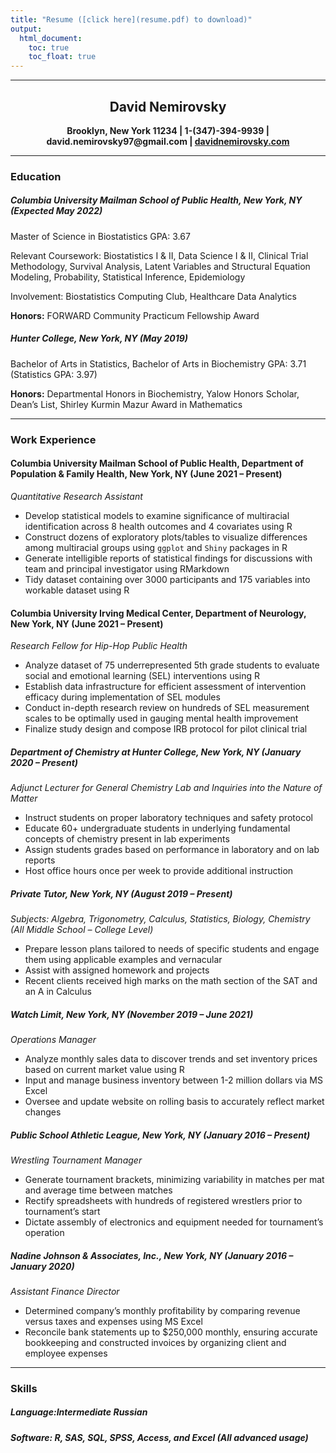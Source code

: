 ```yaml
---
title: "Resume ([click here](resume.pdf) to download)"
output: 
  html_document:
    toc: true
    toc_float: true
---
```

***

<div align = "center">
## **David Nemirovsky**

**Brooklyn, New York 11234 | 1-(347)-394-9939 | david.nemirovsky97@gmail.com | [davidnemirovsky.com](davidnemirovsky.com)**

***

<div align = "left">
### **Education**

##### **Columbia University Mailman School of Public Health**, New York, NY (Expected May 2022)

Master of Science in Biostatistics GPA: 3.67

Relevant Coursework: Biostatistics I & II, Data Science I & II, Clinical Trial Methodology, Survival Analysis, Latent Variables and Structural
Equation Modeling, Probability, Statistical Inference, Epidemiology

Involvement: Biostatistics Computing Club, Healthcare Data Analytics

**Honors:** FORWARD Community Practicum Fellowship Award

##### **Hunter College**, New York, NY (May 2019)

Bachelor of Arts in Statistics, Bachelor of Arts in Biochemistry GPA: 3.71 (Statistics GPA: 3.97)

**Honors:** Departmental Honors in Biochemistry, Yalow Honors Scholar, Dean’s List, Shirley Kurmin Mazur Award in Mathematics

***

### **Work Experience**

#### **Columbia University Mailman School of Public Health, Department of Population & Family Health**, New York, NY (June 2021 – Present)

*Quantitative Research Assistant*

+ Develop statistical models to examine significance of multiracial identification across 8 health outcomes and 4 covariates using R
+ Construct dozens of exploratory plots/tables to visualize differences among multiracial groups using `ggplot` and `Shiny` packages in R
+ Generate intelligible reports of statistical findings for discussions with team and principal investigator using RMarkdown
+ Tidy dataset containing over 3000 participants and 175 variables into workable dataset using R

#### **Columbia University Irving Medical Center, Department of Neurology**, New York, NY (June 2021 – Present)

*Research Fellow for Hip-Hop Public Health*

+ Analyze dataset of 75 underrepresented 5th grade students to evaluate social and emotional learning (SEL) interventions using R
+ Establish data infrastructure for efficient assessment of intervention efficacy during implementation of SEL modules
+ Conduct in-depth research review on hundreds of SEL measurement scales to be optimally used in gauging mental health improvement
+ Finalize study design and compose IRB protocol for pilot clinical trial

##### **Department of Chemistry at Hunter College**, New York, NY (January 2020 – Present)

*Adjunct Lecturer for General Chemistry Lab and Inquiries into the Nature of Matter*

+	Instruct students on proper laboratory techniques and safety protocol
+	Educate 60+ undergraduate students in underlying fundamental concepts of chemistry present in lab experiments 
+	Assign students grades based on performance in laboratory and on lab reports
+	Host office hours once per week to provide additional instruction 

##### **Private Tutor**, New York, NY (August 2019 – Present)

*Subjects: Algebra, Trigonometry, Calculus, Statistics, Biology, Chemistry (All Middle School – College Level)*

+	Prepare lesson plans tailored to needs of specific students and engage them using applicable examples and vernacular
+	Assist with assigned homework and projects
+	Recent clients received high marks on the math section of the SAT and an A in Calculus

##### **Watch Limit**, New York, NY	(November 2019 – June 2021)

*Operations Manager*

+	Analyze monthly sales data to discover trends and set inventory prices based on current market value using R
+	Input and manage business inventory between 1-2 million dollars via MS Excel
+	Oversee and update website on rolling basis to accurately reflect market changes

##### **Public School Athletic League**, New York, NY (January 2016 – Present)

*Wrestling Tournament Manager*

+	Generate tournament brackets, minimizing variability in matches per mat and average time between matches
+	Rectify spreadsheets with hundreds of registered wrestlers prior to tournament’s start
+	Dictate assembly of electronics and equipment needed for tournament’s operation

##### **Nadine Johnson & Associates, Inc.**, New York, NY (January 2016 – January 2020)

*Assistant Finance Director*

+	Determined company’s monthly profitability by comparing revenue versus taxes and expenses using MS Excel
+	Reconcile bank statements up to $250,000 monthly, ensuring accurate bookkeeping and constructed invoices by organizing client and employee expenses

***

### **Skills**

##### **Language:**Intermediate Russian

##### **Software:** R, SAS, SQL, SPSS, Access, and Excel (All advanced usage)